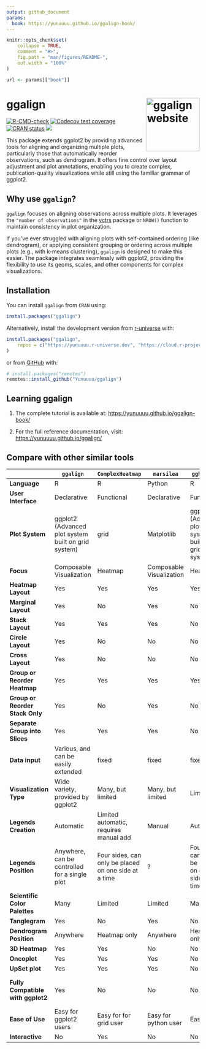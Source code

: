 ```yaml
---
output: github_document
params: 
  book: https://yunuuuu.github.io/ggalign-book/
---
```


<!-- README.md is generated from README.Rmd. Please edit that file -->

```r
knitr::opts_chunk$set(
    collapse = TRUE,
    comment = "#>",
    fig.path = "man/figures/README-",
    out.width = "100%"
)
```

```r
url <- params[["book"]]
```

# ggalign <a href="https://yunuuuu.github.io/ggalign/"><img src="man/figures/logo.png" align="right" height="139" alt="ggalign website" /></a>
<!-- badges: start -->
[![R-CMD-check](https://github.com/Yunuuuu/ggalign/actions/workflows/R-CMD-check.yaml/badge.svg)](https://github.com/Yunuuuu/ggalign/actions/workflows/R-CMD-check.yaml)
[![Codecov test coverage](https://codecov.io/gh/Yunuuuu/ggalign/branch/main/graph/badge.svg)](https://app.codecov.io/gh/Yunuuuu/ggalign?branch=main)
[![CRAN status](https://www.r-pkg.org/badges/version/ggalign)](https://CRAN.R-project.org/package=ggalign)
[![](https://cranlogs.r-pkg.org/badges/ggalign)](https://cran.r-project.org/package=ggalign)
<!-- badges: end -->

This package extends ggplot2 by providing advanced tools for aligning and
organizing multiple plots, particularly those that automatically reorder
observations, such as dendrogram. It offers fine control over layout adjustment
and plot annotations, enabling you to create complex, publication-quality
visualizations while still using the familiar grammar of ggplot2. 

## Why use `ggalign`?
`ggalign` focuses on aligning observations across multiple plots. It leverages
the `"number of observations"` in the
[vctrs](https://vctrs.r-lib.org/reference/vec_size.html) package or `NROW()`
function to maintain consistency in plot organization. 

If you've ever struggled with aligning plots with self-contained ordering (like
dendrogram), or applying consistent grouping or ordering across multiple plots
(e.g., with k-means clustering), `ggalign` is designed to make this easier. The
package integrates seamlessly with ggplot2, providing the flexibility to use its
geoms, scales, and other components for complex visualizations. 

## Installation

You can install `ggalign` from `CRAN` using:
```r
install.packages("ggalign")
```

Alternatively, install the development version from
[r-universe](https://yunuuuu.r-universe.dev/ggalign) with:

```r
install.packages("ggalign",
    repos = c("https://yunuuuu.r-universe.dev", "https://cloud.r-project.org")
)
```

or from [GitHub](https://github.com/Yunuuuu/ggalign) with:
```r
# install.packages("remotes")
remotes::install_github("Yunuuuu/ggalign")
```

## Learning ggalign

 1. The complete tutorial is available at: <https://yunuuuu.github.io/ggalign-book/>

 2. For the full reference documentation, visit: <https://yunuuuu.github.io/ggalign/>

## Compare with other similar tools

|                                   | `ggalign`                                           | `ComplexHeatmap`                                     | `marsilea`               | `ggheatmap`                                          | `ggtree`                                            |
| --------------------------------- | --------------------------------------------------- | ---------------------------------------------------- | ------------------------ | ---------------------------------------------------- | --------------------------------------------------- |
| **Language**                      | R                                                   | R                                                    | Python                   | R                                                    | R                                                   |
| **User Interface**                | Declarative                                         | Functional                                           | Declarative              | Functional                                           | Declarative                                         |
| **Plot System**                   | ggplot2 (Advanced plot system built on grid system) | grid                                                 | Matplotlib               | ggplot2 (Advanced plot system built on grid system)  | ggplot2 (Advanced plot system built on grid system) |
| **Focus**                         | Composable Visualization                            | Heatmap                                              | Composable Visualization | Heatmap                                              | tree Data                                           |
| **Heatmap Layout**                | Yes                                                 | Yes                                                  | Yes                      | Yes                                                  | No                                                  |
| **Marginal Layout**               | Yes                                                 | No                                                   | Yes                      | No                                                   | No                                                  |
| **Stack Layout**                  | Yes                                                 | Yes                                                  | Yes                      | No                                                   | No                                                  |
| **Circle Layout**                 | Yes                                                 | No                                                   | No                       | No                                                   | Yes                                                 |
| **Cross Layout**                  | Yes                                                 | No                                                   | No                       | No                                                   | No                                                  |
| **Group or Reorder Heatmap**      | Yes                                                 | Yes                                                  | Yes                      | Yes                                                  | No                                                  |
| **Group or Reorder Stack Only**   | Yes                                                 | No                                                   | Yes                      | No                                                   | No                                                  |
| **Separate Group into Slices**    | Yes                                                 | Yes                                                  | Yes                      | No                                                   | No                                                  |
| **Data input**                    | Various, and can be easily extended                 | fixed                                                | fixed                    | fixed                                                | Various, and can be easily extended                 |
| **Visualization Type**            | Wide variety, provided by ggplot2                   | Many, but limited                                    | Many, but limited        | Limited                                              | Limited Geometric layers support                    |
| **Legends Creation**              | Automatic                                           | Limited automatic, requires manual add               | Manual                   | Automatic                                            | Automatic                                           |
| **Legends Position**              | Anywhere, can be controlled for a single plot       | Four sides, can only be placed on one side at a time | ?                        | Four sides, can only be placed on one side at a time | Anywhere                                            |
| **Scientific Color Palettes**     | Many                                                | Limited                                              | Limited                  | Many                                                 | Many                                                |
| **Tanglegram**                    | Yes                                                 | No                                                   | Yes                      | No                                                   | No                                                  |
| **Dendrogram Position**           | Anywhere                                            | Heatmap only                                         | Anywhere                 | Heatmap only                                         | Anywhere                                            |
| **3D Heatmap**                    | Yes                                                 | Yes                                                  | No                       | No                                                   | No                                                  |
| **Oncoplot**                      | Yes                                                 | Yes                                                  | Yes                      | No                                                   | No                                                  |
| **UpSet plot**                    | Yes                                                 | Yes                                                  | Yes                      | No                                                   | No                                                  |
| **Fully Compatible with ggplot2** | Yes                                                 | No                                                   | No                       | No                                                   | Limited Geometric layers support                    |
| **Ease of Use**                   | Easy for ggplot2 users                              | Easy for for grid user                               | Easy for python user     | Easy                                                 | Easy for ggplot2 users                              |
| **Interactive**                   | No                                                  | Yes                                                  | No                       | No                                                   | No                                                  |
